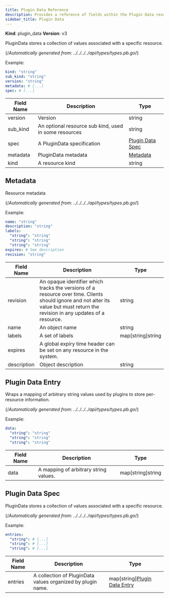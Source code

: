 ```yaml
---
title: Plugin Data Reference
description: Provides a reference of fields within the Plugin Data resource, which you can manage with tctl.
sidebar_title: Plugin Data
---
```


**Kind**: plugin_data
**Version**: v3

PluginData stores a collection of values associated with a specific resource.

{/*Automatically generated from: ../../../../api/types/types.pb.go*/}

Example:

```yaml
kind: "string"
sub_kind: "string"
version: "string"
metadata: # [...]
spec: # [...]
```
|Field Name|Description|Type|
|---|---|---|
|version|Version|string|
|sub_kind|An optional resource sub kind, used in some resources|string|
|spec|A PluginData specification|[Plugin Data Spec](#plugin-data-spec)|
|metadata|PluginData metadata|[Metadata](#metadata)|
|kind|A resource kind|string|

## Metadata

Resource metadata

{/*Automatically generated from: ../../../../api/types/types.pb.go*/}

Example:

```yaml
name: "string"
description: "string"
labels: 
  "string": "string"
  "string": "string"
  "string": "string"
expires: # See description
revision: "string"
```

|Field Name|Description|Type|
|---|---|---|
|revision|An opaque identifier which tracks the versions of a resource over time. Clients should ignore and not alter its value but must return the revision in any updates of a resource.|string|
|name|An object name|string|
|labels|A set of labels|map[string]string|
|expires|A global expiry time header can be set on any resource in the system.||
|description|Object description|string|

## Plugin Data Entry

Wraps a mapping of arbitrary string values used by plugins to store per-resource information.

{/*Automatically generated from: ../../../../api/types/types.pb.go*/}

Example:

```yaml
data: 
  "string": "string"
  "string": "string"
  "string": "string"
```

|Field Name|Description|Type|
|---|---|---|
|data|A mapping of arbitrary string values.|map[string]string|

## Plugin Data Spec

PluginData stores a collection of values associated with a specific resource.

{/*Automatically generated from: ../../../../api/types/types.pb.go*/}

Example:

```yaml
entries: 
  "string": # [...]
  "string": # [...]
  "string": # [...]
```

|Field Name|Description|Type|
|---|---|---|
|entries|A collection of PluginData values organized by plugin name.|map[string][Plugin Data Entry](#plugin-data-entry)|

